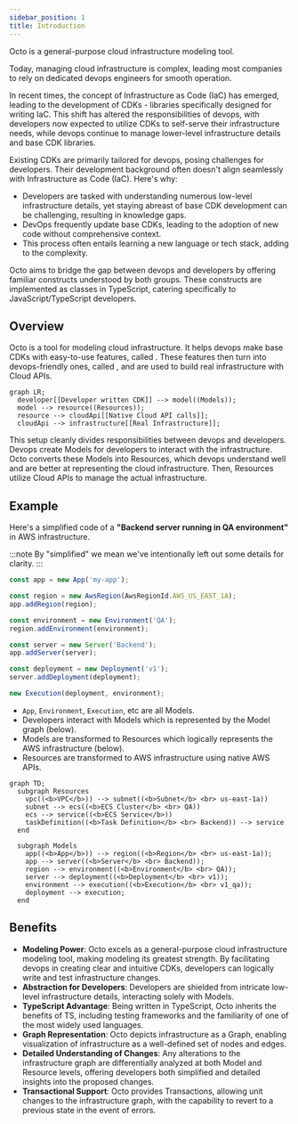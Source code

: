 ```yaml
---
sidebar_position: 1
title: Introduction
---
```



Octo is a general-purpose cloud infrastructure modeling tool.

Today, managing cloud infrastructure is complex,
leading most companies to rely on dedicated devops engineers for smooth operation.

In recent times, the concept of Infrastructure as Code (IaC) has emerged,
leading to the development of CDKs - libraries specifically designed for writing IaC.
This shift has altered the responsibilities of devops,
with developers now expected to utilize CDKs to self-serve their infrastructure needs,
while devops continue to manage lower-level infrastructure details and base CDK libraries.

Existing CDKs are primarily tailored for devops, posing challenges for developers.
Their development background often doesn't align seamlessly with Infrastructure as Code (IaC).
Here's why:
- Developers are tasked with understanding numerous low-level infrastructure details,
yet staying abreast of base CDK development can be challenging, resulting in knowledge gaps.
- DevOps frequently update base CDKs, leading to the adoption of new code without comprehensive context.
- This process often entails learning a new language or tech stack, adding to the complexity.

Octo aims to bridge the gap between devops and developers by offering familiar constructs understood by both groups.
These constructs are implemented as classes in TypeScript, catering specifically to JavaScript/TypeScript developers.

## Overview
Octo is a tool for modeling cloud infrastructure.
It helps devops make base CDKs with easy-to-use features, called <Link id="model" />.
These features then turn into devops-friendly ones, called <Link id="resource" />,
and are used to build real infrastructure with Cloud APIs.

```mermaid
graph LR;
  developer[[Developer written CDK]] --> model((Models));
  model --> resource((Resources));
  resource --> cloudApi[[Native Cloud API calls]];
  cloudApi --> infrastructure[[Real Infrastructure]];
```

This setup cleanly divides responsibilities between devops and developers.
Devops create Models for developers to interact with the infrastructure.
Octo converts these Models into Resources,
which devops understand well and are better at representing the cloud infrastructure.
Then, Resources utilize Cloud APIs to manage the actual infrastructure.

## Example
Here's a simplified code of a **"Backend server running in QA environment"** in AWS infrastructure.

:::note
By "simplified" we mean we've intentionally left out some details for clarity.
:::

```typescript
const app = new App('my-app');

const region = new AwsRegion(AwsRegionId.AWS_US_EAST_1A);
app.addRegion(region);

const environment = new Environment('QA');
region.addEnvironment(environment);

const server = new Server('Backend');
app.addServer(server);

const deployment = new Deployment('v1');
server.addDeployment(deployment);

new Execution(deployment, environment);
```

* `App`, `Environment`, `Execution`, etc are all Models.
* Developers interact with Models which is represented by the Model graph (below).
* Models are transformed to Resources which logically represents the AWS infrastructure (below).
* Resources are transformed to AWS infrastructure using native AWS APIs.

```mermaid
graph TD;
  subgraph Resources
    vpc((<b>VPC</b>)) --> subnet((<b>Subnet</b> <br> us-east-1a))
    subnet --> ecs((<b>ECS Cluster</b> <br> QA))
    ecs --> service((<b>ECS Service</b>))
    taskDefinition((<b>Task Definition</b> <br> Backend)) --> service
  end

  subgraph Models
    app((<b>App</b>)) --> region((<b>Region</b> <br> us-east-1a));
    app --> server((<b>Server</b> <br> Backend));
    region --> environment((<b>Environment</b> <br> QA));
    server --> deployment((<b>Deployment</b> <br> v1));
    environment --> execution((<b>Execution</b> <br> v1_qa));
    deployment --> execution;
  end
```

## Benefits
* **Modeling Power**: Octo excels as a general-purpose cloud infrastructure modeling tool,
making modeling its greatest strength. By facilitating devops in creating clear and intuitive CDKs,
developers can logically write and test infrastructure changes.
* **Abstraction for Developers**: Developers are shielded from intricate low-level infrastructure details,
interacting solely with Models.
* **TypeScript Advantage**: Being written in TypeScript, Octo inherits the benefits of TS,
including testing frameworks and the familiarity of one of the most widely used languages.
* **Graph Representation**: Octo depicts infrastructure as a Graph,
enabling visualization of infrastructure as a well-defined set of nodes and edges.
* **Detailed Understanding of Changes**: Any alterations to the infrastructure graph are differentially analyzed
at both Model and Resource levels, offering developers both simplified and detailed insights into the proposed changes.
* **Transactional Support**: Octo provides Transactions, allowing unit changes to the infrastructure graph,
with the capability to revert to a previous state in the event of errors.
